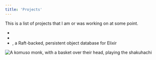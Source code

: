 ```yaml
---
title: 'Projects'
---
```



This is a list of projects that I am or was working on at some point.

* <L name="ruby-time-travel-debugger" from="projects" />
* <L name="kifusearch" from="projects" />
* <L name="hako" from="projects" />, a Raft-backed, persistent object database for Elixir

<img src={k.src} alt="A komuso monk, with a basket over their head, playing the shakuhachi" />
